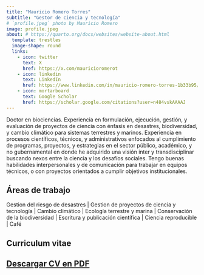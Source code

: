 ```yaml
---
title: "Mauricio Romero Torres"
subtitle: "Gestor de ciencia y tecnología"
# `profile.jpeg` photo by Mauricio Romero
image: profile.jpeg
about: # https://quarto.org/docs/websites/website-about.html
  template: trestles
  image-shape: round
  links:
    - icon: twitter
      text: X
      href: https://x.com/mauricioromerot
    - icon: linkedin
      text: LinkedIn
      href: https://www.linkedin.com/in/mauricio-romero-torres-1b33b95/
    - icon: mortarboard
      text: Google Scholar
      href: https://scholar.google.com/citations?user=n484vskAAAAJ
---
```


Doctor en biociencias. Experiencia en formulación, ejecución, gestión, y evaluación de proyectos de ciencia con énfasis en desastres, biodiversidad, y cambio climático para sistemas terrestres y marinos. Experiencia en procesos científicos, técnicos, y administrativos enfocados al cumplimiento de programas, proyectos, y estrategias en el sector público, académico, y no gubernamental en donde he adquirido una visión inter y transdisciplinar buscando nexos entre la ciencia y los desafíos sociales. Tengo buenas habilidades interpersonales y de comunicación para trabajar en equipos técnicos, o con proyectos orientados a cumplir objetivos institucionales.

## Áreas de trabajo

Gestion del riesgo de desastres \| Gestion de proyectos de ciencia y tecnología \| Cambio climático \|  Ecología terrestre y marina \| Conservación de la biodiversidad \| Escritura y publicación científica \| Ciencia reproducible \| Café 

## Curriculum vitae

[Descargar CV en PDF](cv.pdf){.btn .btn-primary}
---
